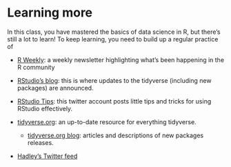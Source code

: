 
# Learning more

In this class, you have mastered the basics of data science in R, but there's still a lot to learn! To keep learning, you need to build up a regular practice of

* [R Weekly](https://rweekly.org): a weekly newsletter highlighting
  what's been happening in the R community

* [RStudio's blog](http://blog.rstudio.org): this is where updates to
  the tidyverse (including new packages) are announced.

* [RStudio Tips](https://twitter.com/rstudiotips): this twitter account
  posts little tips and tricks for using RStudio effectively.

* [tidyverse.org](http://tidyverse.org): an up-to-date resource for
  everything tidyverse.

    * [tidyverse.org blog](https://www.tidyverse.org/articles/): articles and
      descriptions of new packages releases.
      
* [Hadley's Twitter feed](https://twitter.com/hadleywickham)
